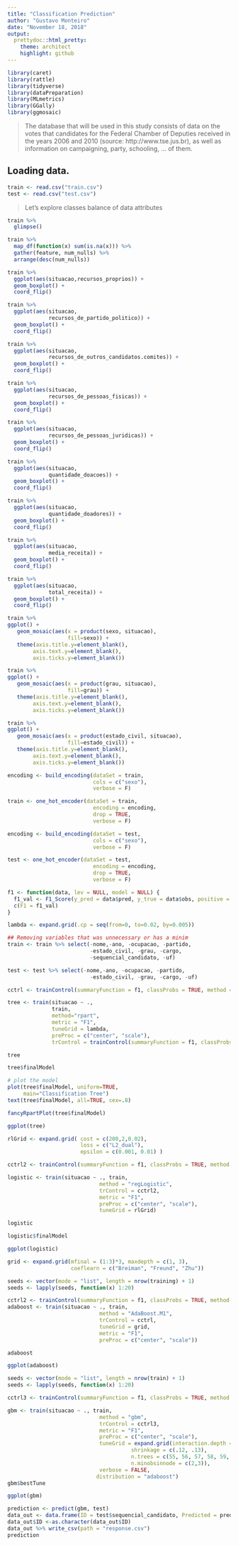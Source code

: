 ```yaml
---
title: "Classification Prediction"
author: "Gustavo Monteiro"
date: "November 18, 2018"
output:
  prettydoc::html_pretty:
    theme: architect
    highlight: github
---
```


```r
library(caret)
library(rattle)
library(tidyverse)
library(dataPreparation)
library(MLmetrics)
library(GGally)
library(ggmosaic)
```


> The database that will be used in this study consists of data on the votes that candidates for the Federal Chamber of Deputies received in the years 2006 and 2010 (source: http://www.tse.jus.br), as well as information on campaigning, party, schooling, ... of them.

## Loading data.
```r
train <- read.csv("train.csv")
test <- read.csv("test.csv")
```

> Let's explore classes balance of data attributes

```r
train %>%
  glimpse()
```

```r
train %>%
  map_df(function(x) sum(is.na(x))) %>%
  gather(feature, num_nulls) %>%
  arrange(desc(num_nulls))
```

```r
train %>%
  ggplot(aes(situacao,recursos_proprios)) +
  geom_boxplot() + 
  coord_flip()
```

```r
train %>%
  ggplot(aes(situacao,
             recursos_de_partido_politico)) +
  geom_boxplot() + 
  coord_flip()
```

```r
train %>%
  ggplot(aes(situacao,
             recursos_de_outros_candidatos.comites)) +
  geom_boxplot() + 
  coord_flip()
```

```r
train %>%
  ggplot(aes(situacao,
             recursos_de_pessoas_fisicas)) +
  geom_boxplot() + 
  coord_flip()
```

```r
train %>%
  ggplot(aes(situacao,
             recursos_de_pessoas_juridicas)) +
  geom_boxplot() + 
  coord_flip()
```

```r
train %>%
  ggplot(aes(situacao,
             quantidade_doacoes)) +
  geom_boxplot() + 
  coord_flip()
```

```r
train %>%
  ggplot(aes(situacao,
             quantidade_doadores)) +
  geom_boxplot() + 
  coord_flip()
```

```r
train %>%
  ggplot(aes(situacao,
             media_receita)) +
  geom_boxplot() + 
  coord_flip()
```

```r
train %>%
  ggplot(aes(situacao,
             total_receita)) +
  geom_boxplot() + 
  coord_flip()
```

```r
train %>%
ggplot() +
   geom_mosaic(aes(x = product(sexo, situacao),
                   fill=sexo)) +
   theme(axis.title.y=element_blank(),
        axis.text.y=element_blank(),
        axis.ticks.y=element_blank())
```

```r
train %>%
ggplot() +
   geom_mosaic(aes(x = product(grau, situacao),
                   fill=grau)) +
   theme(axis.title.y=element_blank(),
        axis.text.y=element_blank(),
        axis.ticks.y=element_blank())
```

```r
train %>%
ggplot() +
   geom_mosaic(aes(x = product(estado_civil, situacao),
                   fill=estado_civil)) +
   theme(axis.title.y=element_blank(),
        axis.text.y=element_blank(),
        axis.ticks.y=element_blank())
```



```r
encoding <- build_encoding(dataSet = train,
                           cols = c("sexo"),
                           verbose = F)

train <- one_hot_encoder(dataSet = train,
                           encoding = encoding,
                           drop = TRUE,
                           verbose = F)

encoding <- build_encoding(dataSet = test,
                           cols = c("sexo"),
                           verbose = F)

test <- one_hot_encoder(dataSet = test,
                           encoding = encoding,
                           drop = TRUE,
                           verbose = F)
```


```r
f1 <- function(data, lev = NULL, model = NULL) {
  f1_val <- F1_Score(y_pred = data$pred, y_true = data$obs, positive = lev[1])
  c(F1 = f1_val)
}

lambda <- expand.grid(.cp = seq(from=0, to=0.02, by=0.005))
```


```r
## Removing variables that was unnecessary or has a minim
train <- train %>% select(-nome,-ano, -ocupacao, -partido,
                          -estado_civil, -grau, -cargo,
                          -sequencial_candidato, -uf)

test <- test %>% select(-nome,-ano, -ocupacao, -partido,
                          -estado_civil, -grau, -cargo, -uf)

```


```r
cctrl <- trainControl(summaryFunction = f1, classProbs = TRUE, method = "boot")

tree <- train(situacao ~ .,
              train,
              method="rpart",
              metric = "F1",
              tuneGrid = lambda,
              preProc = c("center", "scale"),
              trControl = trainControl(summaryFunction = f1, classProbs = TRUE, method = "boot"))
```

```r
tree
```

```r
tree$finalModel
```

```r
# plot the model
plot(tree$finalModel, uniform=TRUE,
     main="Classification Tree")
text(tree$finalModel, all=TRUE, cex=.8)
```

```r
fancyRpartPlot(tree$finalModel)
```

```r
ggplot(tree)
```



```r
rlGrid <- expand.grid( cost = c(200,2,0.02),
                       loss = c("L2_dual"),
                       epsilon = c(0.001, 0.01) )

cctrl2 <- trainControl(summaryFunction = f1, classProbs = TRUE, method = "cv", number = 3)

logistic <- train(situacao ~ ., train, 
                             method = "regLogistic", 
                             trControl = cctrl2,
                             metric = "F1", 
                             preProc = c("center", "scale"),
                             tuneGrid = rlGrid)
```

```r
logistic
```

```r
logistic$finalModel
```

```r
ggplot(logistic)
```


```r
grid <- expand.grid(mfinal = (1:3)*3, maxdepth = c(1, 3),
                    coeflearn = c("Breiman", "Freund", "Zhu"))

seeds <- vector(mode = "list", length = nrow(training) + 1)
seeds <- lapply(seeds, function(x) 1:20)

cctrl2 <- trainControl(summaryFunction = f1, classProbs = TRUE, method = "cv", number = 5)
adaboost <- train(situacao ~ ., train, 
                             method = "AdaBoost.M1", 
                             trControl = cctrl,
                             tuneGrid = grid,
                             metric = "F1", 
                             preProc = c("center", "scale"))
```

```r
adaboost
```

```r
ggplot(adaboost)
```


```r
seeds <- vector(mode = "list", length = nrow(train) + 1)
seeds <- lapply(seeds, function(x) 1:20)

cctrl3 <- trainControl(summaryFunction = f1, classProbs = TRUE, method = "cv", number = 5, seeds = seeds)

gbm <- train(situacao ~ ., train, 
                             method = "gbm", 
                             trControl = cctrl3,
                             metric = "F1", 
                             preProc = c("center", "scale"),
                             tuneGrid = expand.grid(interaction.depth = c(1, 2, 3, 4, 5),
                                       shrinkage = c(.12, .13),
                                       n.trees = c(55, 56, 57, 58, 59, 60),
                                       n.minobsinnode = c(2,3)),
                             verbose = FALSE,
                            distribution = "adaboost")
gbm$bestTune
```


```r
ggplot(gbm)
```


```r
prediction <- predict(gbm, test)
data_out <- data.frame(ID = test$sequencial_candidato, Predicted = prediction) 
data_out$ID <-as.character(data_out$ID)  
data_out %>% write_csv(path = "response.csv") 
prediction
```